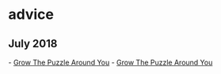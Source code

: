 
= advice =

== July 2018 ==
- [[http://foundersatwork.posthaven.com/grow-the-puzzle-around-you|Grow The Puzzle Around You]]
- [[http://foundersatwork.posthaven.com/grow-the-puzzle-around-you|Grow The Puzzle Around You]]
